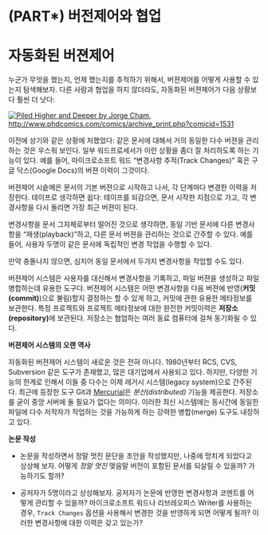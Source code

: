 
# (PART\*) 버전제어와 협업 {-#git-toc}

# 자동화된 버젼제어 {#git}


누군가 무엇을 했는지, 언제 했는지를 추적하기 위해서, 버젼제어를 어떻게 사용할 수 있는지 탐색해보자.
다른 사람과 협업을 하지 않더라도, 자동화된 버젼제어가 다음 상황보다 훨씬 더 낫다:

[![Piled Higher and Deeper by Jorge Cham, http://www.phdcomics.com/comics/archive_print.php?comicid=1531](assets/images/git/phd101212s.png)](http://www.phdcomics.com){width=100%}

이전에 상기와 같은 상황에 처했었다: 같은 문서에 대해서 거의 동일한 다수 버젼을 관리하는 것은 우스워 보인다.
일부 워드프로세서가 이런 상황을 좀더 잘 처리하도록 하는 기능이 있다. 예를 들어, 마이크로소프트 워드 "변경사항 추적(Track Changes)" 혹은
구글 닥스(Google Docs)의 버젼 이력이 그것이다.

버젼제어 시슽메은 문서의 기본 버젼으로 시작하고 나서, 각 단계마다 변경한 이력을 저장한다.
테이프로 생각하면 쉽다: 테이프를 되감으면, 문서 시작한 지점으로 가고, 각 변경사항을 다시 돌리면 가장 최근 버젼이 된다.

<!-- ![변경사항이 순차적으로 저장된다.](assets/images/git/play-changes.svg){width=100%} -->

변경사항을 문서 그자체로부터 떨어진 것으로 생각하면,
동일 기반 문서에 다른 변경사항을 "재생(playback)"하고, 다른 문서 버젼을 관리하는 것으로 간주할 수 있다.
예를 들어, 사용자 두명이 같은 문서에 독립적인 변경 작업을 수행할 수 있다.

<!-- ![다른 버전이 저장될 수도 있다.](assets/images/git/versions.svg){width=100%} -->

만약 충돌나지 않으면, 심지어 동일 문서에서 두가지 변경사항을 작업할 수도 있다.


<!-- ![버전 다수가 병합될 수도 있다.](assets/images/git/merge.svg){width=100%} -->

버젼제어 시스템은 사용자를 대신해서 변경사항을 기록하고,
파일 버젼을 생성하고 파일병합하는데 유용한 도구다.
버젼제어 시스템은 어떤 변경사항을 다음 버젼에 반영(**커밋(commit)**)으로 불림)할지 결정하는 할 수 있게 하고,
커밋에 관한 유용한 메타정보를 보관한다.
특정 프로젝트와 프로젝트 메타정보에 대한 완전한 커밋이력은 
**저장소(repository)**에 보관된다.
저장소는 협업하는 여러 동료 컴퓨터에 걸쳐 동기화될 수 있다.

::: {#git-history .rmdcaution}

**버젼제어 시스템의 오랜 역사**

자동화된 버젼제어 시스템이 새로운 것은 전혀 아니다.
1980년부터 RCS, CVS, Subversion 같은 도구가 존재했고, 많은 대기업에서 사용되고 있다.
하지만, 다양한 기능의 한계로 인해서 이들 중 다수는 이제 레거시 시스템(legacy system)으로 간주된다.
최근에 등장한 도구 Git과 [Mercurial](http://swcarpentry.github.io/hg-novice/)은 *분산(distributed)* 기능을 제공한다.
저장소를 굳이 중앙 서버에 둘 필요가 없다는 의미다.
이러한 최신 시스템에는 동시간에 동일한 파일에 다수 저작자가 작업하는 것을 가능하게 하는 강력한 병합(merge) 도구도 내장하고 있다.

:::

::: {#git-writing .rmdcaution}

**논문 작성**

*   논문을 작성하면서 정말 멋진 문단을 초안을 작성했지만, 나중에 망치게 되었다고 상상해 보자.
    어떻게 *정말 멋진* 맺음말 버전이 포함된 문서를 되살릴 수 있을까? 가능하기도 할까?
    
*   공저자가 5명이라고 상상해보자. 공저자가 논문에 반영한 변경사항과 코멘트를 어떻게 관리할 수 있을까?
    마이크로소프트 워드나 리브레오피스 Writer를 사용하는 경우, `Track Changes` 옵션을 사용해서 변경한 것을 반영하게 되면 어떻게 될까?
    이러한 변경사항에 대한 이력은 갖고 있는가?
:::

